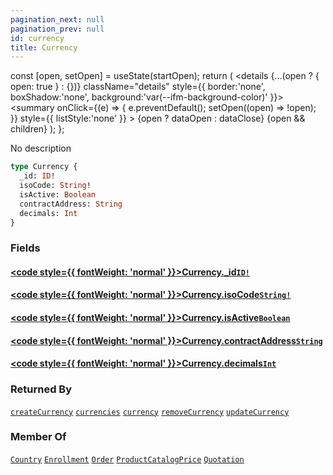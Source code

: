 ```yaml
---
pagination_next: null
pagination_prev: null
id: currency
title: Currency
---
```









  const [open, setOpen] = useState(startOpen);
  return (
    <details {...(open ? { open: true } : {})} className="details" style={{ border:'none', boxShadow:'none', background:'var(--ifm-background-color)' }}>
      <summary
        onClick={(e) => {
          e.preventDefault();
          setOpen((open) => !open);
        }}
        style={{ listStyle:'none' }}
      >
      {open ? dataOpen : dataClose}
      </summary>
      {open && children}
    </details>
  );
};








No description


```graphql
type Currency {
  _id: ID!
  isoCode: String!
  isActive: Boolean
  contractAddress: String
  decimals: Int
}
```




### Fields

#### [<code style={{ fontWeight: 'normal' }}>Currency.<b>_id</b></code>](#)<Bullet />[`ID!`](/schema/types/scalars/id.mdx) <Badge class="badge badge--secondary" text="non-null"/> <Badge class="badge badge--secondary" text="scalar"/> 



#### [<code style={{ fontWeight: 'normal' }}>Currency.<b>isoCode</b></code>](#)<Bullet />[`String!`](/schema/types/scalars/string.mdx) <Badge class="badge badge--secondary" text="non-null"/> <Badge class="badge badge--secondary" text="scalar"/> 



#### [<code style={{ fontWeight: 'normal' }}>Currency.<b>isActive</b></code>](#)<Bullet />[`Boolean`](/schema/types/scalars/boolean.mdx) <Badge class="badge badge--secondary" text="scalar"/> 



#### [<code style={{ fontWeight: 'normal' }}>Currency.<b>contractAddress</b></code>](#)<Bullet />[`String`](/schema/types/scalars/string.mdx) <Badge class="badge badge--secondary" text="scalar"/> 



#### [<code style={{ fontWeight: 'normal' }}>Currency.<b>decimals</b></code>](#)<Bullet />[`Int`](/schema/types/scalars/int.mdx) <Badge class="badge badge--secondary" text="scalar"/> 







### Returned By

[`createCurrency`](/schema/operations/mutations/create-currency.mdx)  <Badge class="badge badge--secondary" text="mutation"/><Bullet />[`currencies`](/schema/operations/queries/currencies.mdx)  <Badge class="badge badge--secondary" text="query"/><Bullet />[`currency`](/schema/operations/queries/currency.mdx)  <Badge class="badge badge--secondary" text="query"/><Bullet />[`removeCurrency`](/schema/operations/mutations/remove-currency.mdx)  <Badge class="badge badge--secondary" text="mutation"/><Bullet />[`updateCurrency`](/schema/operations/mutations/update-currency.mdx)  <Badge class="badge badge--secondary" text="mutation"/>

### Member Of

[`Country`](/schema/types/objects/country.mdx)  <Badge class="badge badge--secondary" text="object"/><Bullet />[`Enrollment`](/schema/types/objects/enrollment.mdx)  <Badge class="badge badge--secondary" text="object"/><Bullet />[`Order`](/schema/types/objects/order.mdx)  <Badge class="badge badge--secondary" text="object"/><Bullet />[`ProductCatalogPrice`](/schema/types/objects/product-catalog-price.mdx)  <Badge class="badge badge--secondary" text="object"/><Bullet />[`Quotation`](/schema/types/objects/quotation.mdx)  <Badge class="badge badge--secondary" text="object"/>

